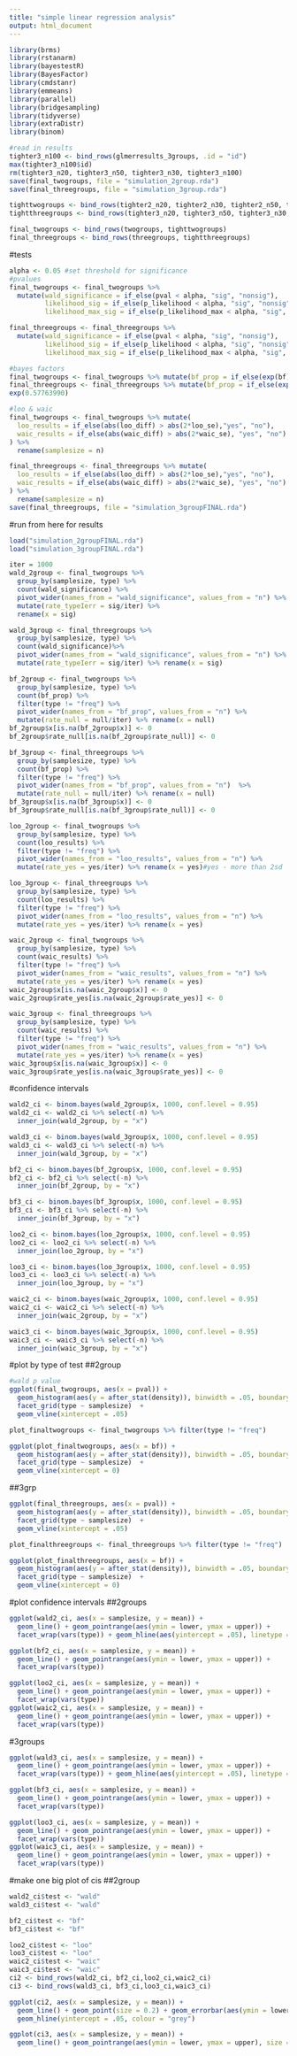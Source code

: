 ```yaml
---
title: "simple linear regression analysis"
output: html_document
---
```


```r
library(brms)
library(rstanarm)
library(bayestestR)
library(BayesFactor)
library(cmdstanr)
library(emmeans)
library(parallel)
library(bridgesampling)
library(tidyverse)
library(extraDistr)
library(binom)
```

```r
#read in results 
tighter3_n100 <- bind_rows(glmerresults_3groups, .id = "id")
max(tighter3_n100$id)
rm(tighter3_n20, tighter3_n50, tighter3_n30, tighter3_n100)
save(final_twogroups, file = "simulation_2group.rda")
save(final_threegroups, file = "simulation_3group.rda")
```

```r
tighttwogroups <- bind_rows(tighter2_n20, tighter2_n30, tighter2_n50, tighter2_n100)
tightthreegroups <- bind_rows(tighter3_n20, tighter3_n50, tighter3_n30, tighter3_n100)

final_twogroups <- bind_rows(twogroups, tighttwogroups)
final_threegroups <- bind_rows(threegroups, tightthreegroups)
```
#tests 
```r
alpha <- 0.05 #set threshold for significance 
#pvalues
final_twogroups <- final_twogroups %>% 
  mutate(wald_significance = if_else(pval < alpha, "sig", "nonsig"), 
         likelihood_sig = if_else(p_likelihood < alpha, "sig", "nonsig"), 
         likelihood_max_sig = if_else(p_likelihood_max < alpha, "sig", "nonsig")) #p<.05 --> rej null TRUE, do not rej FALSE

final_threegroups <- final_threegroups %>% 
  mutate(wald_significance = if_else(pval < alpha, "sig", "nonsig"), 
         likelihood_sig = if_else(p_likelihood < alpha, "sig", "nonsig"), 
         likelihood_max_sig = if_else(p_likelihood_max < alpha, "sig", "nonsig")) #p<.05 --> rej null TRUE, do not rej FALSE

#bayes factors 
final_twogroups <- final_twogroups %>% mutate(bf_prop = if_else(exp(bf) > 3, "null", "no"))
final_threegroups <- final_threegroups %>% mutate(bf_prop = if_else(exp(bf) > 3, "null", "no"))
exp(0.57763990)

#loo & waic 
final_twogroups <- final_twogroups %>% mutate(
  loo_results = if_else(abs(loo_diff) > abs(2*loo_se),"yes", "no"),
  waic_results = if_else(abs(waic_diff) > abs(2*waic_se), "yes", "no")
) %>% 
  rename(samplesize = n)

final_threegroups <- final_threegroups %>% mutate(
  loo_results = if_else(abs(loo_diff) > abs(2*loo_se),"yes", "no"),
  waic_results = if_else(abs(waic_diff) > abs(2*waic_se), "yes", "no")
) %>% 
  rename(samplesize = n)
save(final_threegroups, file = "simulation_3groupFINAL.rda")
```

#run from here for results 
```r
load("simulation_2groupFINAL.rda")
load("simulation_3groupFINAL.rda")
```

```r
iter = 1000
wald_2group <- final_twogroups %>% 
  group_by(samplesize, type) %>% 
  count(wald_significance) %>% 
  pivot_wider(names_from = "wald_significance", values_from = "n") %>% 
  mutate(rate_typeIerr = sig/iter) %>% 
  rename(x = sig) 

wald_3group <- final_threegroups %>% 
  group_by(samplesize, type) %>% 
  count(wald_significance)%>% 
  pivot_wider(names_from = "wald_significance", values_from = "n") %>% 
  mutate(rate_typeIerr = sig/iter) %>% rename(x = sig)

bf_2group <- final_twogroups %>% 
  group_by(samplesize, type) %>% 
  count(bf_prop) %>% 
  filter(type != "freq") %>% 
  pivot_wider(names_from = "bf_prop", values_from = "n") %>% 
  mutate(rate_null = null/iter) %>% rename(x = null)
bf_2group$x[is.na(bf_2group$x)] <- 0
bf_2group$rate_null[is.na(bf_2group$rate_null)] <- 0

bf_3group <- final_threegroups %>% 
  group_by(samplesize, type) %>% 
  count(bf_prop) %>% 
  filter(type != "freq") %>% 
  pivot_wider(names_from = "bf_prop", values_from = "n")  %>% 
  mutate(rate_null = null/iter) %>% rename(x = null)
bf_3group$x[is.na(bf_3group$x)] <- 0
bf_3group$rate_null[is.na(bf_3group$rate_null)] <- 0

loo_2group <- final_twogroups %>% 
  group_by(samplesize, type) %>% 
  count(loo_results) %>% 
  filter(type != "freq") %>% 
  pivot_wider(names_from = "loo_results", values_from = "n") %>% 
  mutate(rate_yes = yes/iter) %>% rename(x = yes)#yes - more than 2sd 

loo_3group <- final_threegroups %>% 
  group_by(samplesize, type) %>% 
  count(loo_results) %>% 
  filter(type != "freq") %>% 
  pivot_wider(names_from = "loo_results", values_from = "n") %>% 
  mutate(rate_yes = yes/iter) %>% rename(x = yes)

waic_2group <- final_twogroups %>% 
  group_by(samplesize, type) %>% 
  count(waic_results) %>% 
  filter(type != "freq") %>% 
  pivot_wider(names_from = "waic_results", values_from = "n") %>% 
  mutate(rate_yes = yes/iter) %>% rename(x = yes)
waic_2group$x[is.na(waic_2group$x)] <- 0
waic_2group$rate_yes[is.na(waic_2group$rate_yes)] <- 0

waic_3group <- final_threegroups %>% 
  group_by(samplesize, type) %>% 
  count(waic_results) %>% 
  filter(type != "freq") %>% 
  pivot_wider(names_from = "waic_results", values_from = "n") %>% 
  mutate(rate_yes = yes/iter) %>% rename(x = yes)
waic_3group$x[is.na(waic_3group$x)] <- 0
waic_3group$rate_yes[is.na(waic_3group$rate_yes)] <- 0
```

#confidence intervals
```r
wald2_ci <- binom.bayes(wald_2group$x, 1000, conf.level = 0.95)
wald2_ci <- wald2_ci %>% select(-n) %>% 
  inner_join(wald_2group, by = "x")

wald3_ci <- binom.bayes(wald_3group$x, 1000, conf.level = 0.95)
wald3_ci <- wald3_ci %>% select(-n) %>% 
  inner_join(wald_3group, by = "x")

bf2_ci <- binom.bayes(bf_2group$x, 1000, conf.level = 0.95)
bf2_ci <- bf2_ci %>% select(-n) %>% 
  inner_join(bf_2group, by = "x")

bf3_ci <- binom.bayes(bf_3group$x, 1000, conf.level = 0.95)
bf3_ci <- bf3_ci %>% select(-n) %>% 
  inner_join(bf_3group, by = "x")

loo2_ci <- binom.bayes(loo_2group$x, 1000, conf.level = 0.95)
loo2_ci <- loo2_ci %>% select(-n) %>% 
  inner_join(loo_2group, by = "x")

loo3_ci <- binom.bayes(loo_3group$x, 1000, conf.level = 0.95)
loo3_ci <- loo3_ci %>% select(-n) %>% 
  inner_join(loo_3group, by = "x")

waic2_ci <- binom.bayes(waic_2group$x, 1000, conf.level = 0.95)
waic2_ci <- waic2_ci %>% select(-n) %>% 
  inner_join(waic_2group, by = "x")

waic3_ci <- binom.bayes(waic_3group$x, 1000, conf.level = 0.95)
waic3_ci <- waic3_ci %>% select(-n) %>% 
  inner_join(waic_3group, by = "x")
```



#plot by type of test
##2group
```r
#wald p value 
ggplot(final_twogroups, aes(x = pval)) + 
  geom_histogram(aes(y = after_stat(density)), binwidth = .05, boundary = 0) + 
  facet_grid(type ~ samplesize)  + 
  geom_vline(xintercept = .05)

plot_finaltwogroups <- final_twogroups %>% filter(type != "freq")

ggplot(plot_finaltwogroups, aes(x = bf)) + 
  geom_histogram(aes(y = after_stat(density)), binwidth = .05, boundary = 0) + 
  facet_grid(type ~ samplesize)  + 
  geom_vline(xintercept = 0)  
```
##3grp

```r
ggplot(final_threegroups, aes(x = pval)) + 
  geom_histogram(aes(y = after_stat(density)), binwidth = .05, boundary = 0) + 
  facet_grid(type ~ samplesize)  + 
  geom_vline(xintercept = .05)

plot_finalthreegroups <- final_threegroups %>% filter(type != "freq")

ggplot(plot_finalthreegroups, aes(x = bf)) + 
  geom_histogram(aes(y = after_stat(density)), binwidth = .05, boundary = 0) + 
  facet_grid(type ~ samplesize)  + 
  geom_vline(xintercept = 0)  
```


#plot confidence intervals 
##2groups 
```r
ggplot(wald2_ci, aes(x = samplesize, y = mean)) + 
  geom_line() + geom_pointrange(aes(ymin = lower, ymax = upper)) + 
  facet_wrap(vars(type)) + geom_hline(aes(yintercept = .05), linetype = "dashed")

ggplot(bf2_ci, aes(x = samplesize, y = mean)) + 
  geom_line() + geom_pointrange(aes(ymin = lower, ymax = upper)) + 
  facet_wrap(vars(type)) 

ggplot(loo2_ci, aes(x = samplesize, y = mean)) + 
  geom_line() + geom_pointrange(aes(ymin = lower, ymax = upper)) + 
  facet_wrap(vars(type)) 
ggplot(waic2_ci, aes(x = samplesize, y = mean)) + 
  geom_line() + geom_pointrange(aes(ymin = lower, ymax = upper)) + 
  facet_wrap(vars(type)) 
```
#3groups 
```r
ggplot(wald3_ci, aes(x = samplesize, y = mean)) + 
  geom_line() + geom_pointrange(aes(ymin = lower, ymax = upper)) + 
  facet_wrap(vars(type)) + geom_hline(aes(yintercept = .05), linetype = "dashed")

ggplot(bf3_ci, aes(x = samplesize, y = mean)) + 
  geom_line() + geom_pointrange(aes(ymin = lower, ymax = upper)) + 
  facet_wrap(vars(type)) 

ggplot(loo3_ci, aes(x = samplesize, y = mean)) + 
  geom_line() + geom_pointrange(aes(ymin = lower, ymax = upper)) + 
  facet_wrap(vars(type)) 
ggplot(waic3_ci, aes(x = samplesize, y = mean)) + 
  geom_line() + geom_pointrange(aes(ymin = lower, ymax = upper)) + 
  facet_wrap(vars(type)) 
```

#make one big plot of cis 
##2group 
```r
wald2_ci$test <- "wald" 
wald3_ci$test <- "wald" 

bf2_ci$test <- "bf" 
bf3_ci$test <- "bf" 

loo2_ci$test <- "loo" 
loo3_ci$test <- "loo" 
waic2_ci$test <- "waic" 
waic3_ci$test <- "waic" 
ci2 <- bind_rows(wald2_ci, bf2_ci,loo2_ci,waic2_ci)
ci3 <- bind_rows(wald3_ci, bf3_ci,loo3_ci,waic3_ci)

ggplot(ci2, aes(x = samplesize, y = mean)) + 
  geom_line() + geom_point(size = 0.2) + geom_errorbar(aes(ymin = lower, ymax = upper), width = 0.5) + facet_grid(test ~ type) + 
  geom_hline(yintercept = .05, colour = "grey")

ggplot(ci3, aes(x = samplesize, y = mean)) + 
  geom_line() + geom_pointrange(aes(ymin = lower, ymax = upper), size = 0.2) + facet_grid(test ~ type)
```




